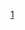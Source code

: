 {{鐵道路線|lua=1|铁道系统=KTM Komuter|
|模板名稱=芙蓉线
|名稱={{rint|my|1}} {{lnl|Rapid KL|1}} {{rint|my|ktmkomuter}}
|代表色=#{{rcr|KLRT|1}}
|背景顏色=#FFFFFF
|車站列表=#黑風洞#{{rint|park}} ~ #華友花園#{{rint|park}} ~ #甘榜峇都#{{rcb|Rapid KL|12|lsquare}}{{rint|park}} ~ #峇都肯都門#{{rint|park}} ~ #冼都（KTM）#{{rint|park}}~ #布特拉#{{rcb|KTM Komuter|2|ldot}}{{rcb|Rapid KL|3|lsquare}}{{rcb|Rapid KL|4|lsquare}} ~ #國家銀行#{{rcb|KTM Komuter|2|ldot}}{{rcb|Rapid KL|3|lsquare}}{{rcb|Rapid KL|4|lsquare}} ~ #吉隆坡#{{rcb|KTM Komuter|2|ldot}}{{rcb|Rapid KL|5|lsquare}}{{rcb|Rapid KL|9|lsquare}}{{rcb|KTM ETS|KTM ETS|lsquare}}{{rint|park}} ~ #吉隆坡中央#{{rcb|KTM Komuter|2|ldot}}{{rcb|Rapid KL|5|lsquare}}{{rcb|ERL|6|lsquare}}{{rcb|ERL|7|lsquare}}{{rcb|Rapid KL|8|lsquare}}{{rcb|Rapid KL|9|lsquare}}{{rcb|KTM Komuter|10|lsquare}}{{rcb|KTM ETS|KTM ETS|lsquare}}{{rint|park}} ~ 谷中城 ~ 士布爹 ~ #沙叻秀（KTM）#{{rint|park}} ~ #南湖镇#{{rcb|Rapid KL|4|lsquare}}{{rcb|ERL|7|lsquare}}{{rcb|KTM ETS|KTM ETS|lsquare}}{{rint|park}} ~ #沙登#{{rint|park}} ~ #加影#{{rcb|Rapid KL|9|lsquare}}{{rcb|KTM ETS|KTM ETS|lsquare}}{{rint|park}} ~ #馬來西亞國立大學#{{rint|park}} ~ #萬宜#{{rint|park}} ~ #峇当本那#{{rint|park}} ~ #汝来#{{rint|park}} ~ #拉務#{{rint|park}} ~ #迪磊#{{rint|park}} ~ #芙蓉#{{rcb|KTM ETS|KTM ETS|lsquare}}{{rint|park}} ~ #新那旺#{{rint|park}} ~ #雙溪芽篤#{{rint|park}} ~ #林茂#{{rint|park}} ~ #普羅士邦／淡邊#{{rcb|KTM ETS|KTM ETS|lsquare}}{{rint|park}}
|未来发展 =
黑風洞 ~ 華友花園 ~ 甘榜峇都 ~ 峇都肯都門 ~ 冼都 (KTM) ~ 布特拉 ~ 國家銀行 ~ 吉隆坡 ~ 吉隆坡中央 ~ 谷中城 ~ 士布爹 ~ 沙叻秀 (KTM) ~ 南湖镇 ~ gstart ~ ''吉隆坡马驹城'' ~ 沙登 ~ 加影 ~ gstart ~ ''加影新城'' ~ 馬來西亞國立大學 ~ gend ~ 萬宜 ~ 峇当本那 ~ 汝来 ~ 拉務 ~ 迪磊 ~ 芙蓉 ~ 新那旺 ~ 雙溪芽篤 ~ 林茂 ~ 普羅士邦／淡邊
}}<noinclude>
[[Category:吉隆坡轨道交通模板|1]]
</noinclude>